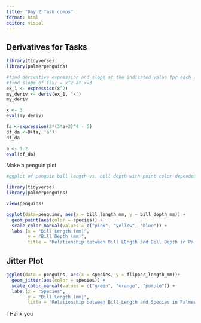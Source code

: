 ```yaml
---
title: "Day 2 Task comps"
format: html
editor: visual
---
```


## Derivatives for Tasks 

```r
library(tidyverse)
library(palmerpenguins)

```

```r
#find derivative expression and slope at the indicated value fpr each of the fucntions 
#find slope of f(x) = x^2 at x=3
ex_1 <- expression(x^2)
my_deriv <- deriv(ex_1, "x")
my_deriv
```

```r
x <- 3
eval(my_deriv)
```

```r
fa <-expression(2*(3*a+2)^4 - 5)
df_da <-D(fa, 'a')
df_da

```

```r
a <- 1.2
eval(df_da)
```

Make a penguin plot

```r
#ggplot of penguin bill length vs. bill depth with point color dependent on species , update labels, add a title 

library(tidyverse)
library(palmerpenguins)

view(penguins)

ggplot(data=penguins, aes(x = bill_length_mm, y = bill_depth_mm)) + 
  geom_point(aes(color = species)) +
  scale_color_manual(values = c("pink", "yellow", "blue")) +
  labs (x = "Bill Length (mm)",
        y = "Bill Depth (mm)", 
        title = "Relationship between Bill LEngth and Bill Depth in Palmer PEnguins")
```

## Jitter Plot

```r
ggplot(data = penguins, aes(x = species, y = flipper_length_mm))+
  geom_jitter(aes(color = species)) +
  scale_color_manual(values = c("green", "orange", "purple")) +
  labs (x = "Species",
        y = "Bill Length (mm)", 
        title = "Relationship between Bill Length and Species in Palmer PEnguins")
```

THank you
